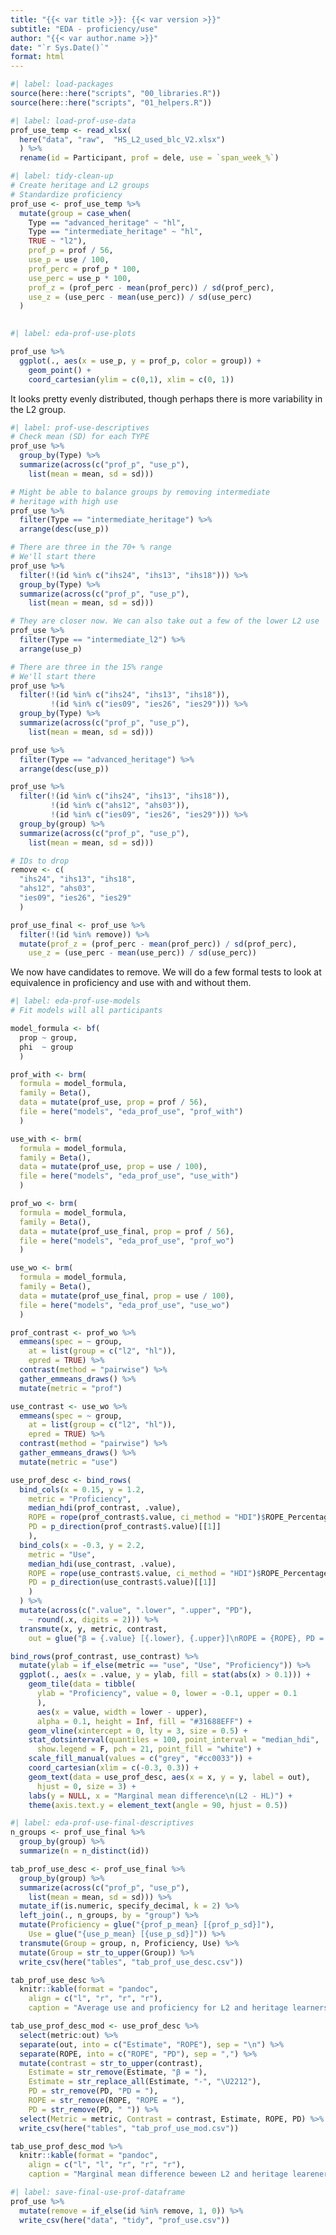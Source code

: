 ```yaml
---
title: "{{< var title >}}: {{< var version >}}"
subtitle: "EDA - proficiency/use"
author: "{{< var author.name >}}"
date: "`r Sys.Date()`"
format: html
---
```


```r
#| label: load-packages
source(here::here("scripts", "00_libraries.R"))
source(here::here("scripts", "01_helpers.R"))
```

```r
#| label: load-prof-use-data
prof_use_temp <- read_xlsx(
  here("data", "raw",  "HS_L2_used_blc_V2.xlsx")
  ) %>% 
  rename(id = Participant, prof = dele, use = `span_week_%`)
```


```r
#| label: tidy-clean-up
# Create heritage and L2 groups 
# Standardize proficiency
prof_use <- prof_use_temp %>% 
  mutate(group = case_when(
    Type == "advanced_heritage" ~ "hl", 
    Type == "intermediate_heritage" ~ "hl", 
    TRUE ~ "l2"), 
    prof_p = prof / 56, 
    use_p = use / 100, 
    prof_perc = prof_p * 100, 
    use_perc = use_p * 100, 
    prof_z = (prof_perc - mean(prof_perc)) / sd(prof_perc), 
    use_z = (use_perc - mean(use_perc)) / sd(use_perc)
  )
  
```

```r
#| label: eda-prof-use-plots

prof_use %>% 
  ggplot(., aes(x = use_p, y = prof_p, color = group)) + 
    geom_point() + 
    coord_cartesian(ylim = c(0,1), xlim = c(0, 1))

```

It looks pretty evenly distributed, though perhaps there is more variability in the L2 group. 

```r
#| label: prof-use-descriptives
# Check mean (SD) for each TYPE
prof_use %>% 
  group_by(Type) %>% 
  summarize(across(c("prof_p", "use_p"), 
    list(mean = mean, sd = sd)))

# Might be able to balance groups by removing intermediate 
# heritage with high use
prof_use %>% 
  filter(Type == "intermediate_heritage") %>% 
  arrange(desc(use_p))

# There are three in the 70+ % range
# We'll start there
prof_use %>% 
  filter(!(id %in% c("ihs24", "ihs13", "ihs18"))) %>% 
  group_by(Type) %>% 
  summarize(across(c("prof_p", "use_p"), 
    list(mean = mean, sd = sd)))

# They are closer now. We can also take out a few of the lower L2 use
prof_use %>% 
  filter(Type == "intermediate_l2") %>% 
  arrange(use_p)

# There are three in the 15% range
# We'll start there
prof_use %>% 
  filter(!(id %in% c("ihs24", "ihs13", "ihs18")), 
         !(id %in% c("ies09", "ies26", "ies29"))) %>% 
  group_by(Type) %>% 
  summarize(across(c("prof_p", "use_p"), 
    list(mean = mean, sd = sd)))

prof_use %>% 
  filter(Type == "advanced_heritage") %>% 
  arrange(desc(use_p))

prof_use %>% 
  filter(!(id %in% c("ihs24", "ihs13", "ihs18")), 
         !(id %in% c("ahs12", "ahs03")), 
         !(id %in% c("ies09", "ies26", "ies29"))) %>% 
  group_by(group) %>% 
  summarize(across(c("prof_p", "use_p"), 
    list(mean = mean, sd = sd)))

# IDs to drop
remove <- c(
  "ihs24", "ihs13", "ihs18", 
  "ahs12", "ahs03", 
  "ies09", "ies26", "ies29"
  )

prof_use_final <- prof_use %>% 
  filter(!(id %in% remove)) %>% 
  mutate(prof_z = (prof_perc - mean(prof_perc)) / sd(prof_perc), 
    use_z = (use_perc - mean(use_perc)) / sd(use_perc))

```

We now have candidates to remove. 
We will do a few formal tests to look at equivalence in proficiency and use with and without them. 

```r
#| label: eda-prof-use-models
# Fit models will all participants

model_formula <- bf(
  prop ~ group, 
  phi  ~ group 
  )

prof_with <- brm(
  formula = model_formula, 
  family = Beta(), 
  data = mutate(prof_use, prop = prof / 56), 
  file = here("models", "eda_prof_use", "prof_with")
  )

use_with <- brm(
  formula = model_formula, 
  family = Beta(), 
  data = mutate(prof_use, prop = use / 100), 
  file = here("models", "eda_prof_use", "use_with")
  )

prof_wo <- brm(
  formula = model_formula, 
  family = Beta(), 
  data = mutate(prof_use_final, prop = prof / 56), 
  file = here("models", "eda_prof_use", "prof_wo")
  )

use_wo <- brm(
  formula = model_formula, 
  family = Beta(), 
  data = mutate(prof_use_final, prop = use / 100), 
  file = here("models", "eda_prof_use", "use_wo")
  )

prof_contrast <- prof_wo %>% 
  emmeans(spec = ~ group, 
    at = list(group = c("l2", "hl")), 
    epred = TRUE) %>% 
  contrast(method = "pairwise") %>% 
  gather_emmeans_draws() %>% 
  mutate(metric = "prof")

use_contrast <- use_wo %>% 
  emmeans(spec = ~ group, 
    at = list(group = c("l2", "hl")), 
    epred = TRUE) %>% 
  contrast(method = "pairwise") %>% 
  gather_emmeans_draws() %>% 
  mutate(metric = "use")

use_prof_desc <- bind_rows(
  bind_cols(x = 0.15, y = 1.2, 
    metric = "Proficiency", 
    median_hdi(prof_contrast, .value), 
    ROPE = rope(prof_contrast$.value, ci_method = "HDI")$ROPE_Percentage,
    PD = p_direction(prof_contrast$.value)[[1]]
    ), 
  bind_cols(x = -0.3, y = 2.2, 
    metric = "Use", 
    median_hdi(use_contrast, .value), 
    ROPE = rope(use_contrast$.value, ci_method = "HDI")$ROPE_Percentage,
    PD = p_direction(use_contrast$.value)[[1]]
    )
  ) %>% 
  mutate(across(c(".value", ".lower", ".upper", "PD"), 
    ~ round(.x, digits = 2))) %>% 
  transmute(x, y, metric, contrast, 
    out = glue("β = {.value} [{.lower}, {.upper}]\nROPE = {ROPE}, PD = {PD}"))

bind_rows(prof_contrast, use_contrast) %>% 
  mutate(ylab = if_else(metric == "use", "Use", "Proficiency")) %>% 
  ggplot(., aes(x = .value, y = ylab, fill = stat(abs(x) > 0.1))) + 
    geom_tile(data = tibble(
      ylab = "Proficiency", value = 0, lower = -0.1, upper = 0.1
      ),
      aes(x = value, width = lower - upper),
      alpha = 0.1, height = Inf, fill = "#31688EFF") +
    geom_vline(xintercept = 0, lty = 3, size = 0.5) + 
    stat_dotsinterval(quantiles = 100, point_interval = "median_hdi", 
      show.legend = F, pch = 21, point_fill = "white") +
    scale_fill_manual(values = c("grey", "#cc0033")) + 
    coord_cartesian(xlim = c(-0.3, 0.3)) + 
    geom_text(data = use_prof_desc, aes(x = x, y = y, label = out), 
      hjust = 0, size = 3) +
    labs(y = NULL, x = "Marginal mean difference\n(L2 - HL)") + 
    theme(axis.text.y = element_text(angle = 90, hjust = 0.5))
```

```r
#| label: eda-prof-use-final-descriptives
n_groups <- prof_use_final %>% 
  group_by(group) %>% 
  summarize(n = n_distinct(id))

tab_prof_use_desc <- prof_use_final %>% 
  group_by(group) %>% 
  summarize(across(c("prof_p", "use_p"), 
    list(mean = mean, sd = sd))) %>% 
  mutate_if(is.numeric, specify_decimal, k = 2) %>% 
  left_join(., n_groups, by = "group") %>% 
  mutate(Proficiency = glue("{prof_p_mean} [{prof_p_sd}]"), 
    Use = glue("{use_p_mean} [{use_p_sd}]")) %>% 
  transmute(Group = group, n, Proficiency, Use) %>% 
  mutate(Group = str_to_upper(Group)) %>% 
  write_csv(here("tables", "tab_prof_use_desc.csv"))

tab_prof_use_desc %>% 
  knitr::kable(format = "pandoc", 
    align = c("l", "r", "r", "r"), 
    caption = "Average use and proficiency for L2 and heritage learners.")

tab_use_prof_desc_mod <- use_prof_desc %>% 
  select(metric:out) %>% 
  separate(out, into = c("Estimate", "ROPE"), sep = "\n") %>% 
  separate(ROPE, into = c("ROPE", "PD"), sep = ",") %>% 
  mutate(contrast = str_to_upper(contrast), 
    Estimate = str_remove(Estimate, "β = "), 
    Estimate = str_replace_all(Estimate, "-", "\U2212"), 
    PD = str_remove(PD, "PD = "), 
    ROPE = str_remove(ROPE, "ROPE = "), 
    PD = str_remove(PD, " ")) %>% 
  select(Metric = metric, Contrast = contrast, Estimate, ROPE, PD) %>% 
  write_csv(here("tables", "tab_prof_use_mod.csv"))

tab_use_prof_desc_mod %>% 
  knitr::kable(format = "pandoc", 
    align = c("l", "l", "r", "r", "r"), 
    caption = "Marginal mean difference beween L2 and heritage leareners for use and proficiency.")
```

```r
#| label: save-final-use-prof-dataframe
prof_use %>% 
  mutate(remove = if_else(id %in% remove, 1, 0)) %>% 
  write_csv(here("data", "tidy", "prof_use.csv"))
```

